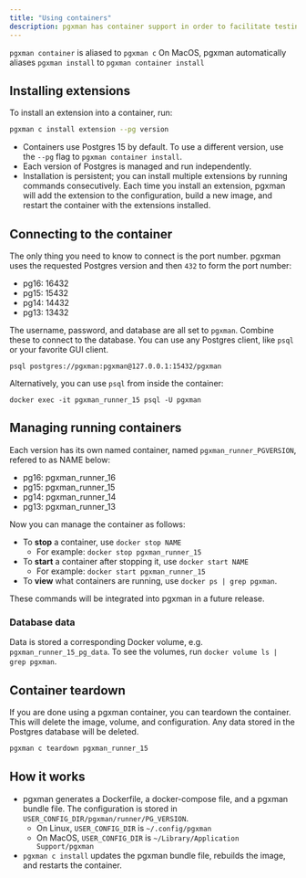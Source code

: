 ```yaml
---
title: "Using containers"
description: pgxman has container support in order to facilitate testing on any operating system.
---
```


<Note>`pgxman container` is aliased to `pgxman c`</Note>
<Note>On MacOS, pgxman automatically aliases `pgxman install` to `pgxman container install`</Note>

## Installing extensions

To install an extension into a container, run:

```sh
pgxman c install extension --pg version
```

* Containers use Postgres 15 by default. To use a different version, use the `--pg` flag to `pgxman container install`.
* Each version of Postgres is managed and run independently.
* Installation is persistent; you can install multiple extensions by running commands consecutively.
  Each time you install an extension, pgxman will add the extension to the configuration, build a new image,
  and restart the container with the extensions installed.

## Connecting to the container

The only thing you need to know to connect is the port number. pgxman uses the requested Postgres version
and then `432` to form the port number:

* pg16: 16432
* pg15: 15432
* pg14: 14432
* pg13: 13432

The username, password, and database are all set to `pgxman`. Combine these to connect to the database. You can use
any Postgres client, like `psql` or your favorite GUI client.

```
psql postgres://pgxman:pgxman@127.0.0.1:15432/pgxman
```

Alternatively, you can use `psql` from inside the container:

```
docker exec -it pgxman_runner_15 psql -U pgxman
```

## Managing running containers

Each version has its own named container, named `pgxman_runner_PGVERSION`, refered to as NAME below:

* pg16: pgxman_runner_16
* pg15: pgxman_runner_15
* pg14: pgxman_runner_14
* pg13: pgxman_runner_13

Now you can manage the container as follows:

* To **stop** a container, use `docker stop NAME`
  * For example: `docker stop pgxman_runner_15`
* To **start** a container after stopping it, use `docker start NAME`
  * For example: `docker start pgxman_runner_15`
* To **view** what containers are running, use `docker ps | grep pgxman`.

<Note>These commands will be integrated into pgxman in a future release.</Note>

### Database data

Data is stored a corresponding Docker volume, e.g. `pgxman_runner_15_pg_data`.
To see the volumes, run `docker volume ls | grep pgxman`.

## Container teardown

If you are done using a pgxman container, you can teardown the container. This will delete the image, volume, and
configuration. Any data stored in the Postgres database will be deleted.

```sh
pgxman c teardown pgxman_runner_15
```

## How it works

* pgxman generates a Dockerfile, a docker-compose file, and a pgxman bundle file. The configuration is stored in
`USER_CONFIG_DIR/pgxman/runner/PG_VERSION`.
  * On Linux, `USER_CONFIG_DIR` is `~/.config/pgxman`
  * On MacOS, `USER_CONFIG_DIR` is `~/Library/Application Support/pgxman`
* `pgxman c install` updates the pgxman bundle file, rebuilds the image, and restarts the container.
